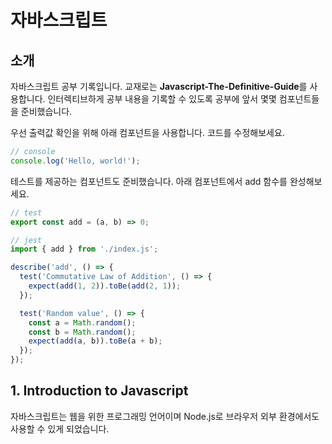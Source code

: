 # 자바스크립트

## 소개

자바스크립트 공부 기록입니다. 교재로는 **Javascript-The-Definitive-Guide**를 사용합니다. 인터렉티브하게 공부 내용을 기록할 수 있도록 공부에 앞서 몇몇 컴포넌트들을 준비했습니다.

우선 출력값 확인을 위해 아래 컴포넌트을 사용합니다. 코드를 수정해보세요.

```js
// console
console.log('Hello, world!');
```

테스트를 제공하는 컴포넌트도 준비했습니다. 아래 컴포넌트에서 add 함수를 완성해보세요.

```js
// test
export const add = (a, b) => 0;

// jest
import { add } from './index.js';

describe('add', () => {
  test('Commutative Law of Addition', () => {
    expect(add(1, 2)).toBe(add(2, 1));
  });

  test('Random value', () => {
    const a = Math.random();
    const b = Math.random();
    expect(add(a, b)).toBe(a + b);
  });
});
```

## 1. Introduction to Javascript

자바스크립트는 웹을 위한 프로그래밍 언어이며 Node.js로 브라우저 외부 환경에서도 사용할 수 있게 되었습니다.
